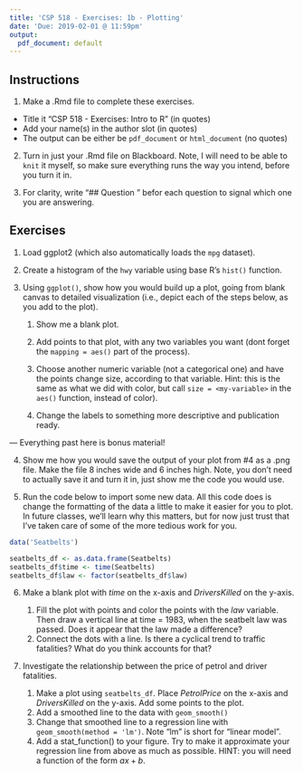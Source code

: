 ```yaml
---
title: 'CSP 518 - Exercises: 1b - Plotting'
date: 'Due: 2019-02-01 @ 11:59pm'
output:
  pdf_document: default
---
```



## Instructions

1. Make a .Rmd file to complete these exercises.

  - Title it "CSP 518 - Exercises: Intro to R" (in quotes)
  - Add your name(s) in the author slot (in quotes)
  - The output can be either be `pdf_document` or `html_document` (no quotes)

2. Turn in just your .Rmd file on Blackboard. Note, I will need to be able to `knit` it myself, so make sure everything runs the way you intend, before you turn it in.

3. For clarity, write "## Question <number>" befor each question to signal which one you are answering.

## Exercises

1. Load ggplot2 (which also automatically loads the `mpg` dataset).

2. Create a histogram of the `hwy` variable using base R's `hist()` function.

3. Using `ggplot()`, show how you would build up a plot, going from blank canvas to detailed visualization (i.e., depict each of the steps below, as you add to the plot). 

    1. Show me a blank plot.

    2. Add points to that plot, with any two variables you want (dont forget the `mapping = aes()` part of the process).

    3. Choose another numeric variable (not a categorical one) and have the points change size, according to that variable. Hint: this is the same as what we did with color, but call `size = <my-variable>` in the `aes()` function, instead of color).

    4. Change the labels to something more descriptive and publication ready.
    
--- Everything past here is bonus material!

4. Show me how you would save the output of your plot from #4 as a .png file. Make the file 8 inches wide and 6 inches high. Note, you don't need to actually save it and turn it in, just show me the code you would use.

5. Run the code below to import some new data. All this code does is change the formatting of the data a little to make it easier for you to plot. In future classes, we'll learn why this matters, but for now just trust that I've taken care of some of the more tedious work for you.

```r
data('Seatbelts')

seatbelts_df <- as.data.frame(Seatbelts)
seatbelts_df$time <- time(Seatbelts)
seatbelts_df$law <- factor(seatbelts_df$law)
```

6. Make a blank plot with *time* on the x-axis and *DriversKilled* on the y-axis. 

    1. Fill the plot with points and color the points with the *law* variable. Then draw a vertical line at time = 1983, when the seatbelt law was passed. Does it appear that the law made a difference?
    2. Connect the dots with a line. Is there a cyclical trend to traffic fatalities? What do you think accounts for that?

7. Investigate the relationship between the price of petrol and driver fatalities.

    1. Make a plot using `seatbelts_df`. Place *PetrolPrice* on the x-axis and *DriversKilled* on the y-axis. Add some points to the plot.
    2. Add a smoothed line to the data with `geom_smooth()`
    3. Change that smoothed line to a regression line with `geom_smooth(method = 'lm')`. Note "lm" is short for "linear model".
    4. Add a stat_function() to your figure. Try to make it approximate your regression line from above as much as possible. HINT: you will need a function of the form $ax + b$.
    

